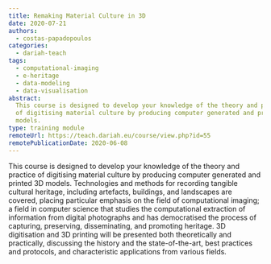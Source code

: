 ```yaml
---
title: Remaking Material Culture in 3D
date: 2020-07-21
authors:
  - costas-papadopoulos
categories:
  - dariah-teach
tags:
  - computational-imaging
  - e-heritage
  - data-modeling
  - data-visualisation
abstract:
  This course is designed to develop your knowledge of the theory and practice
  of digitising material culture by producing computer generated and printed 3D
  models.
type: training module
remoteUrl: https://teach.dariah.eu/course/view.php?id=55
remotePublicationDate: 2020-06-08
---
```


This course is designed to develop your knowledge of the theory and practice of
digitising material culture by producing computer generated and printed 3D
models. Technologies and methods for recording tangible cultural heritage,
including artefacts, buildings, and landscapes are covered, placing particular
emphasis on the field of computational imaging; a field in computer science that
studies the computational extraction of information from digital photographs and
has democratised the process of capturing, preserving, disseminating, and
promoting heritage. 3D digitisation and 3D printing will be presented both
theoretically and practically, discussing the history and the state-of-the-art,
best practices and protocols, and characteristic applications from various
fields.

<CTA
  title="Interested in learning more?"
  subtitle="Remaking Material Culture in 3D"
  url="https://teach.dariah.eu/course/view.php?id=55"
/>
